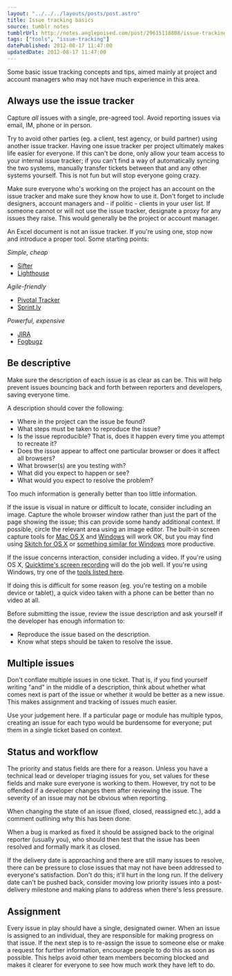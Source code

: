 ```yaml
---
layout: "../../../layouts/posts/post.astro"
title: Issue tracking basics
source: tumblr notes
tumblrUrl: http://notes.anglepoised.com/post/29615118808/issue-tracking-basics
tags: ["tools", "issue-tracking"]
datePublished: 2012-08-17 11:47:00
updatedDate: 2012-08-17 11:47:00
---
```


Some basic issue tracking concepts and tips, aimed mainly at project and account managers who may not have much experience in this area.

## Always use the issue tracker

Capture _all_ issues with a single, pre-agreed tool. Avoid reporting issues via email, IM, phone or in person.

Try to avoid other parties (eg. a client, test agency, or build partner) using another issue tracker. Having one issue tracker per project ultimately makes life easier for everyone. If this can't be done, only allow your team access to your internal issue tracker; if you can't find a way of automatically syncing the two systems, manually transfer tickets between that and any other systems yourself. This is not fun but will stop everyone going crazy.

Make sure everyone who's working on the project has an account on the issue tracker and make sure they know how to use it. Don't forget to include designers, account managers and - if politic - clients in your user list. If someone cannot or will not use the issue tracker, designate a proxy for any issues they raise. This would generally be the project or account manager.

An Excel document is not an issue tracker. If you're using one, stop now and introduce a proper tool. Some starting points:

_Simple, cheap_

- [Sifter](https://sifterapp.com/)
- [Lighthouse](http://lighthouseapp.com/)

_Agile-friendly_

- [Pivotal Tracker](http://www.pivotaltracker.com/)
- [Sprint.ly](https://sprint.ly/)

_Powerful, expensive_

- [JIRA](http://www.atlassian.com/software/jira/)
- [Fogbugz](http://www.fogcreek.com/fogbugz/)

## Be descriptive

Make sure the description of each issue is as clear as can be. This will help prevent issues bouncing back and forth between reporters and developers, saving everyone time.

A description should cover the following:

- Where in the project can the issue be found?
- What steps must be taken to reproduce the issue?
- Is the issue reproducible? That is, does it happen every time you attempt to recreate it?
- Does the issue appear to affect one particular browser or does it affect all browsers?
- What browser(s) are you testing with?
- What did you expect to happen or see?
- What would you expect to resolve the problem?

Too much information is generally better than too little information.

If the issue is visual in nature or difficult to locate, consider including an image. Capture the whole browser window rather than just the part of the page showing the issue; this can provide some handy additional context. If possible, circle the relevant area using an image editor. The built-in screen capture tools for [Mac OS X](http://guides.macrumors.com/Taking_Screenshots_in_Mac_OS_X) and [Windows](http://windows.about.com/od/windowsforbeginners/ht/screencap.htm) will work OK, but you may find using [Skitch for OS X](http://skitch.com/) or [something similar for Windows](http://windows.about.com/od/windowsforbeginners/ht/screencap.htm) more productive.

If the issue concerns interaction, consider including a video. If you're using OS X, [Quicktime's screen recording](http://www.macobserver.com/tmo/article/os_x_lion_screen_recording_in_quicktime_x/) will do the job well. If you're using Windows, try one of the [tools listed here](http://lifehacker.com/5839047/five-best-screencasting-or-screen-recording-tools).

If doing this is difficult for some reason (eg. you're testing on a mobile device or tablet), a quick video taken with a phone can be better than no video at all.

Before submitting the issue, review the issue description and ask yourself if the developer has enough information to:

- Reproduce the issue based on the description.
- Know what steps should be taken to resolve the issue.

## Multiple issues

Don't conflate multiple issues in one ticket. That is, if you find yourself writing "and" in the middle of a description, think about whether what comes next is part of the issue or whether it would be better as a new issue. This makes assignment and tracking of issues much easier.

Use your judgement here. If a particular page or module has multiple typos, creating an issue for each typo would be burdensome for everyone; put them in a single ticket based on context.

## Status and workflow

The priority and status fields are there for a reason. Unless you have a technical lead or developer triaging issues for you, set values for these fields and make sure everyone is working to them. However, try not to be offended if a developer changes them after reviewing the issue. The severity of an issue may not be obvious when reporting.

When changing the state of an issue (fixed, closed, reassigned etc.), add a comment outlining why this has been done.

When a bug is marked as fixed it should be assigned back to the original reporter (usually you), who should then test that the issue has been resolved and formally mark it as closed.

If the delivery date is approaching and there are still many issues to resolve, there can be pressure to close issues that may not have been addressed to everyone's satisfaction. Don't do this; it'll hurt in the long run. If the delivery date can't be pushed back, consider moving low priority issues into a post-delivery milestone and making plans to address when there's less pressure.

## Assignment

Every issue in play should have a single, designated owner. When an issue is assigned to an individual, they are responsible for making progress on that issue. If the next step is to re-assign the issue to someone else or make a request for further information, encourage people to do this as soon as possible. This helps avoid other team members becoming blocked and makes it clearer for everyone to see how much work they have left to do.
